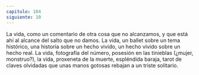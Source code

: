 ```yaml
---
capitulo: 104
siguiente: 10
---
```


La vida, como un comentario de otra cosa que no alcanzamos, y que está ahí al
alcance del salto que no damos.
La vida, un ballet sobre un tema histórico, una historia sobre un hecho vivido,
un hecho vivido sobre un hecho real. La vida, fotografía del número, posesión en
las tinieblas (¿mujer, monstruo?), la vida, proxeneta de la muerte, espléndida
baraja, tarot de claves olvidadas que unas manos gotosas rebajan a un triste
solitario.
